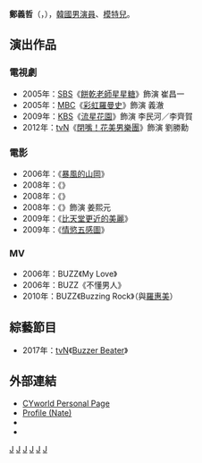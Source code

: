 {{blpunsourced|time=2018-10-31T09:57:31+00:00}}
{{藝人
|姓名 = 鄭義哲
|類型 = 男演員
|圖片 = Jung Eui-chul from acrofan.jpg
|圖片尺寸 = 
|圖片簡介 = 
|原名 = 
|外文名 = 정의철
|外文 = ko 
|羅馬拼音 = 
|英文名 = 
|暱稱 = 
|其他藝名 = 
|國籍 = {{ROK}}
|民族 = 
|籍貫 = 
|出生日期 = {{birth date and age|1985|4|19}}
|出生地點 = {{KOR}}[[首爾特別市|首爾特別市]]
|逝世日期 = 
|逝世地點 = 
|職業 = 演員、模特兒
|語言 = [[韓語|韓語]]、[[英語|英語]]
|教育程度 = [[建國大學|建國大學]]電影藝術學系
|宗教信仰 =
|配偶 = 
|兒女 = 
|父母 = 
|音樂類型 = 
|演奏樂器 = 
|出身地 = 
|出道作 = 《[[餅乾老師星星糖|餅乾老師星星糖]]》
|出道日期 = 
|代表作 = 
|活躍年代 = 2005年－現在
|唱片公司 = 
|經紀公司 = GG Entertainment
|網站 = 
|相關團體 = 
|獎項 = 
|IMDb = 
}}
{{Infobox Korean name
|hangul=정의철
|hanja={{linktext|鄭|義|哲|}}
|rr=Jeong Ui-cheol
|mr=Chŏng Ŭi-ch‘ŏl
|tablewidth=254
|color=khaki
}}

'''鄭義哲'''（{{lang-ko|'''정의철'''}}，{{bd|1985年|4月19日|}}），[[韓國|韓國]][[男演員|男演員]]、[[模特兒|模特兒]]。

== 演出作品 ==
=== 電視劇 ===
*2005年：[[SBS株式會社|SBS]]《[[餅乾老師星星糖|餅乾老師星星糖]]》飾演 崔昌一
*2005年：[[文化廣播_(韓國)|MBC]]《[[彩虹羅曼史|彩虹羅曼史]]》飾演 義澈
*2009年：[[韓國放送公社|KBS]]《[[流星花園_(韓國電視劇)|流星花園]]》飾演 李民河／李齊賀
*2012年：[[TVN|tvN]]《[[閉嘴！花美男樂團|閉嘴！花美男樂團]]》飾演 劉勝勳

=== 電影 ===
*2006年：《[[暴風的山岡|暴風的山岡]]》
*2008年：《{{link-ko|野獸男孩 (電影)|비스티 보이즈 (영화)|野獸男孩}}》
*2008年：《{{link-ko|浪漫島嶼|로맨틱 아일랜드}}》
*2008年：《{{link-ko|我的Do Re Mi男孩|도레미파솔라시도}}》飾演 姜熙元
*2009年：《[[我的愛在我身邊_(電影)|比天堂更近的美麗]]》
*2009年：《[[五感圖|情慾五感圖]]》

=== MV ===
*2006年：BUZZ《My Love》
*2006年：BUZZ《不懂男人》
*2010年：BUZZ《Buzzing Rock》（與[[羅惠美|羅惠美]]）

== 綜藝節目 ==
*2017年：[[TVN|tvN]]《[[Buzzer_Beater|Buzzer Beater]]》

== 外部連結 ==
*[http://www.cyworld.com/jungzz85 CYworld Personal Page] {{Wayback|url=http://www.cyworld.com/jungzz85 |date=20220509003418 }}
*[https://web.archive.org/web/20090528045714/http://people.nate.com/people/info/ju/ng/jungeuichul/ Profile (Nate)]
*{{twitter|jungzz7e}}{{ko icon}}
*{{instagram|jung_euichul}}{{ko icon}}

{{DEFAULTSORT:鄭義哲}}

[[Category:韓國電視演員|J]]
[[Category:韓國電影演員|J]]
[[Category:韩国男性模特儿|J]]
[[Category:建國大學校友|J]]
[[Category:首爾特別市出身人物|J]]
[[Category:鄭姓|J]]